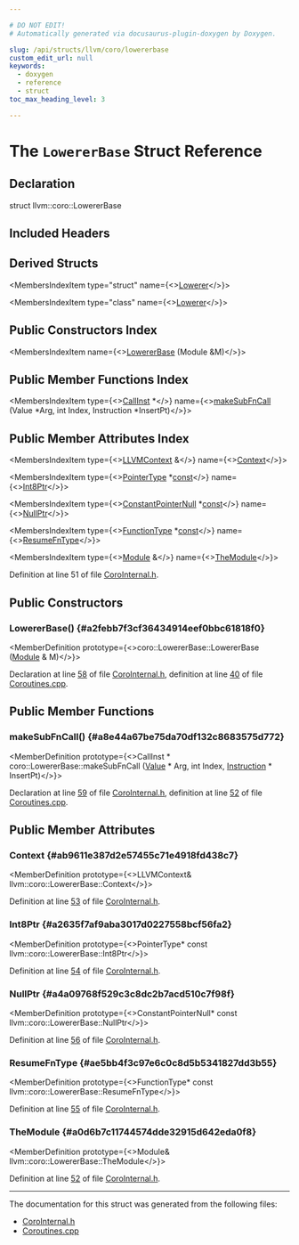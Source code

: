 ```yaml
---

# DO NOT EDIT!
# Automatically generated via docusaurus-plugin-doxygen by Doxygen.

slug: /api/structs/llvm/coro/lowererbase
custom_edit_url: null
keywords:
  - doxygen
  - reference
  - struct
toc_max_heading_level: 3

---
```





# The `LowererBase` Struct Reference

<DoxygenPage pluginConfig={pluginConfig}>



## Declaration

<CodeBlock>struct llvm::coro::LowererBase</CodeBlock>

## Included Headers

<IncludesList>
<IncludesListItem
  filePath="Transforms/Coroutines/CoroInternal.h"
  permalink="/docs/api/files/lib/lib/transforms/lib/transforms/coroutines/corointernal-h"
  isLocal="true" />
</IncludesList>

## Derived Structs

<MembersIndex>

<MembersIndexItem
  type="struct"
  name={<><a href="/docs/api/structs/anonymous-namespace-corocleanup-cpp-/lowerer">Lowerer</a></>}>
</MembersIndexItem>

<MembersIndexItem
  type="class"
  name={<><a href="/docs/api/classes/anonymous-namespace-coroearly-cpp-/lowerer">Lowerer</a></>}>
</MembersIndexItem>

</MembersIndex>

## Public Constructors Index

<MembersIndex>

<MembersIndexItem
  name={<><a href="#a2febb7f3cf36434914eef0bbc61818f0">LowererBase</a> (Module &amp;M)</>}>
</MembersIndexItem>

</MembersIndex>

## Public Member Functions Index

<MembersIndex>

<MembersIndexItem
  type={<><a href="/docs/api/classes/llvm/callinst">CallInst</a> &#42;</>}
  name={<><a href="#a8e44a67be75da70df132c8683575d772">makeSubFnCall</a> (Value &#42;Arg, int Index, Instruction &#42;InsertPt)</>}>
</MembersIndexItem>

</MembersIndex>

## Public Member Attributes Index

<MembersIndex>

<MembersIndexItem
  type={<><a href="/docs/api/classes/llvm/llvmcontext">LLVMContext</a> &amp;</>}
  name={<><a href="#ab9611e387d2e57455c71e4918fd438c7">Context</a></>}>
</MembersIndexItem>

<MembersIndexItem
  type={<><a href="/docs/api/classes/llvm/pointertype">PointerType</a> &#42;<a href="/docs/api/files/lib/lib/target/lib/target/aarch64/aarch64promoteconstant-cpp/#a90f8350fecae261c25be85d38b451bff">const</a></>}
  name={<><a href="#a2635f7af9aba3017d0227558bcf56fa2">Int8Ptr</a></>}>
</MembersIndexItem>

<MembersIndexItem
  type={<><a href="/docs/api/classes/llvm/constantpointernull">ConstantPointerNull</a> &#42;<a href="/docs/api/files/lib/lib/target/lib/target/aarch64/aarch64promoteconstant-cpp/#a90f8350fecae261c25be85d38b451bff">const</a></>}
  name={<><a href="#a4a09768f529c3c8dc2b7acd510c7f98f">NullPtr</a></>}>
</MembersIndexItem>

<MembersIndexItem
  type={<><a href="/docs/api/classes/llvm/functiontype">FunctionType</a> &#42;<a href="/docs/api/files/lib/lib/target/lib/target/aarch64/aarch64promoteconstant-cpp/#a90f8350fecae261c25be85d38b451bff">const</a></>}
  name={<><a href="#ae5bb4f3c97e6c0c8d5b5341827dd3b55">ResumeFnType</a></>}>
</MembersIndexItem>

<MembersIndexItem
  type={<><a href="/docs/api/classes/llvm/module">Module</a> &amp;</>}
  name={<><a href="#a0d6b7c11744574dde32915d642eda0f8">TheModule</a></>}>
</MembersIndexItem>

</MembersIndex>


Definition at line 51 of file <a href="/docs/api/files/lib/lib/transforms/lib/transforms/coroutines/corointernal-h">CoroInternal.h</a>.

<SectionDefinition>

## Public Constructors

### LowererBase() {#a2febb7f3cf36434914eef0bbc61818f0}

<MemberDefinition
  prototype={<>coro::LowererBase::LowererBase (<a href="/docs/api/classes/llvm/module">Module</a> &amp; M)</>}>

Declaration at line <a href="/docs/api/files/lib/lib/transforms/lib/transforms/coroutines/corointernal-h/#l00058">58</a> of file <a href="/docs/api/files/lib/lib/transforms/lib/transforms/coroutines/corointernal-h">CoroInternal.h</a>, definition at line <a href="/docs/api/files/lib/lib/transforms/lib/transforms/coroutines/coroutines-cpp/#l00040">40</a> of file <a href="/docs/api/files/lib/lib/transforms/lib/transforms/coroutines/coroutines-cpp">Coroutines.cpp</a>.
</MemberDefinition>

</SectionDefinition>

<SectionDefinition>

## Public Member Functions

### makeSubFnCall() {#a8e44a67be75da70df132c8683575d772}

<MemberDefinition
  prototype={<>CallInst &#42; coro::LowererBase::makeSubFnCall (<a href="/docs/api/classes/llvm/value">Value</a> &#42; Arg, int Index, <a href="/docs/api/classes/llvm/instruction">Instruction</a> &#42; InsertPt)</>}>

Declaration at line <a href="/docs/api/files/lib/lib/transforms/lib/transforms/coroutines/corointernal-h/#l00059">59</a> of file <a href="/docs/api/files/lib/lib/transforms/lib/transforms/coroutines/corointernal-h">CoroInternal.h</a>, definition at line <a href="/docs/api/files/lib/lib/transforms/lib/transforms/coroutines/coroutines-cpp/#l00052">52</a> of file <a href="/docs/api/files/lib/lib/transforms/lib/transforms/coroutines/coroutines-cpp">Coroutines.cpp</a>.
</MemberDefinition>

</SectionDefinition>

<SectionDefinition>

## Public Member Attributes

### Context {#ab9611e387d2e57455c71e4918fd438c7}

<MemberDefinition
  prototype={<>LLVMContext&amp; llvm::coro::LowererBase::Context</>}>

Definition at line <a href="/docs/api/files/lib/lib/transforms/lib/transforms/coroutines/corointernal-h/#l00053">53</a> of file <a href="/docs/api/files/lib/lib/transforms/lib/transforms/coroutines/corointernal-h">CoroInternal.h</a>.
</MemberDefinition>

### Int8Ptr {#a2635f7af9aba3017d0227558bcf56fa2}

<MemberDefinition
  prototype={<>PointerType&#42; const llvm::coro::LowererBase::Int8Ptr</>}>

Definition at line <a href="/docs/api/files/lib/lib/transforms/lib/transforms/coroutines/corointernal-h/#l00054">54</a> of file <a href="/docs/api/files/lib/lib/transforms/lib/transforms/coroutines/corointernal-h">CoroInternal.h</a>.
</MemberDefinition>

### NullPtr {#a4a09768f529c3c8dc2b7acd510c7f98f}

<MemberDefinition
  prototype={<>ConstantPointerNull&#42; const llvm::coro::LowererBase::NullPtr</>}>

Definition at line <a href="/docs/api/files/lib/lib/transforms/lib/transforms/coroutines/corointernal-h/#l00056">56</a> of file <a href="/docs/api/files/lib/lib/transforms/lib/transforms/coroutines/corointernal-h">CoroInternal.h</a>.
</MemberDefinition>

### ResumeFnType {#ae5bb4f3c97e6c0c8d5b5341827dd3b55}

<MemberDefinition
  prototype={<>FunctionType&#42; const llvm::coro::LowererBase::ResumeFnType</>}>

Definition at line <a href="/docs/api/files/lib/lib/transforms/lib/transforms/coroutines/corointernal-h/#l00055">55</a> of file <a href="/docs/api/files/lib/lib/transforms/lib/transforms/coroutines/corointernal-h">CoroInternal.h</a>.
</MemberDefinition>

### TheModule {#a0d6b7c11744574dde32915d642eda0f8}

<MemberDefinition
  prototype={<>Module&amp; llvm::coro::LowererBase::TheModule</>}>

Definition at line <a href="/docs/api/files/lib/lib/transforms/lib/transforms/coroutines/corointernal-h/#l00052">52</a> of file <a href="/docs/api/files/lib/lib/transforms/lib/transforms/coroutines/corointernal-h">CoroInternal.h</a>.
</MemberDefinition>

</SectionDefinition>

<hr/>

The documentation for this struct was generated from the following files:

<ul>
<li><a href="/docs/api/files/lib/lib/transforms/lib/transforms/coroutines/corointernal-h">CoroInternal.h</a></li>
<li><a href="/docs/api/files/lib/lib/transforms/lib/transforms/coroutines/coroutines-cpp">Coroutines.cpp</a></li>
</ul>

</DoxygenPage>
